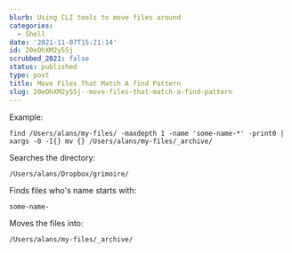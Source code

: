 ```yaml
---
blurb: Using CLI tools to move files around
categories:
  - Shell
date: '2021-11-07T15:21:14'
id: 20eOhXM2y55j
scrubbed_2021: false
status: published
type: post
title: Move Files That Match A find Pattern
slug: 20eOhXM2y55j--move-files-that-match-a-find-pattern
---
```


Example:

```
find /Users/alans/my-files/ -maxdepth 1 -name 'some-name-*' -print0 | xargs -0 -I{} mv {} /Users/alans/my-files/_archive/
```

Searches the directory:
    
    /Users/alans/Dropbox/grimoire/

Finds files who's name starts with:

    some-name-

Moves the files into:

    /Users/alans/my-files/_archive/
